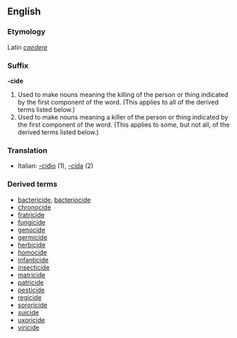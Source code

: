 ==English==
===Etymology===
Latin ''[[caedere]]''
===Suffix===
'''-cide'''

#Used to make nouns meaning the killing of the person or thing indicated by the first component of the word.  (This applies to all of the derived terms listed below.)
#Used to make nouns meaning a killer of the person or thing indicated by the first component of the word.  (This applies to some, but not all, of the derived terms listed below.)

===Translation===
*Italian: [[-cidio]] (1), [[-cida]] (2)

===Derived terms===
*[[bactericide]], [[bacteriocide]]
*[[chronocide]]
*[[fratricide]]
*[[fungicide]]
*[[genocide]]
*[[germicide]]
*[[herbicide]]
*[[homocide]]
*[[infanticide]]
*[[insecticide]]
*[[matricide]]
*[[patricide]]
*[[pesticide]]
*[[regicide]]
*[[sororicide]]
*[[suicide]]
*[[uxoricide]]
*[[viricide]]